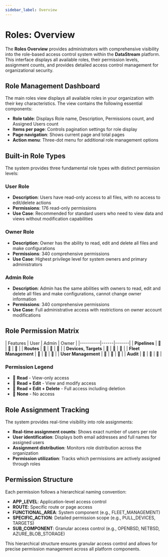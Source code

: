 ```yaml
---
sidebar_label: Overview
---
```


# Roles: Overview

The **Roles Overview** provides administrators with comprehensive visibility into the role-based access control system within the **DataStream** platform. This interface displays all available roles, their permission levels, assignment counts, and provides detailed access control management for organizational security.

## Role Management Dashboard

The main roles view displays all available roles in your organization with their key characteristics. The view contains the following essential components:

- **Role table**: Displays Role name, Description, Permissions count, and Assigned Users count
- **Items per page**: Controls pagination settings for role display
- **Page navigation**: Shows current page and total pages
- **Action menu**: Three-dot menu for additional role management options

## Built-in Role Types

The system provides three fundamental role types with distinct permission levels:

### User Role

- **Description**: Users have read-only access to all files, with no access to edit/delete actions
- **Permissions**: 176 read-only permissions
- **Use Case**: Recommended for standard users who need to view data and views without modification capabilities

### Owner Role

- **Description**: Owner has the ability to read, edit and delete all files and make configurations
- **Permissions**: 340 comprehensive permissions
- **Use Case**: Highest privilege level for system owners and primary administrators

### Admin Role

- **Description**: Admin has the same abilities with owners to read, edit and delete all files and make configurations, cannot change owner information
- **Permissions**: 340 comprehensive permissions  
- **Use Case**: Full administrative access with restrictions on owner account modifications

## Role Permission Matrix

| Features | User | Admin | Owner |
|----------|------|-------|
| **Pipelines** | 📗 | 📘 | 📘 |
| **Routes** | 📗 | 📘 | 📘 |
| **Devices, Targets** | 📗 | 📘 | 📘 |
| **Fleet Management** | 📗 | 📘 | 📘 |
| **User Management** | 🚫 | 📘 | 📘 |
| **Audit** | 🚫 | 📘 | 📘 |

### Permission Legend
- 📗 **Read** - View-only access
- 📙 **Read + Edit** - View and modify access  
- 📘 **Read + Edit + Delete** - Full access including deletion
- 🚫 **None** - No access

## Role Assignment Tracking

The system provides real-time visibility into role assignments:

- **Real-time assignment counts**: Shows exact number of users per role
- **User identification**: Displays both email addresses and full names for assigned users
- **Assignment distribution**: Monitors role distribution across the organization
- **Permission utilization**: Tracks which permissions are actively assigned through roles

## Permission Structure

Each permission follows a hierarchical naming convention:

- **APP_LEVEL**: Application-level access control
- **ROUTE**: Specific route or page access
- **FUNCTIONAL_AREA**: System component (e.g., FLEET_MANAGEMENT)
- **SPECIFIC_ACTION**: Detailed permission scope (e.g., PULL_DEVICES, TARGETS)
- **SUB_COMPONENT**: Granular access control (e.g., OPENBSD, NETBSD, AZURE_BLOB_STORAGE)

This hierarchical structure ensures granular access control and allows for precise permission management across all platform components.
